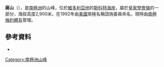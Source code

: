 {{Coord|77|58|S|162|39|E|source:GNIS|display=title}}

'''蔣山'''（{{lang-en|Mount Chiang}}），是[[南極洲|南極洲]]的山峰，位於[[維多利亞地|維多利亞地]]的[[斯科特海岸|斯科特海岸]]，屬於[[皇家學會嶺|皇家學會嶺]]的一部分，海拔高度2,900米，在1992年由[[美國|美國]]南極名稱諮詢委員命名，現時由[[南極條約體系|南極條約體系]]管理。

==參考資料==
* {{usgs-gazetteer|id=2724|name=Chiang, Mount}}

{{DEFAULTSORT:Mount Chiang}}
[[Category:南極洲山峰|Category:南極洲山峰]]


{{ScottCoast-geo-stub}}